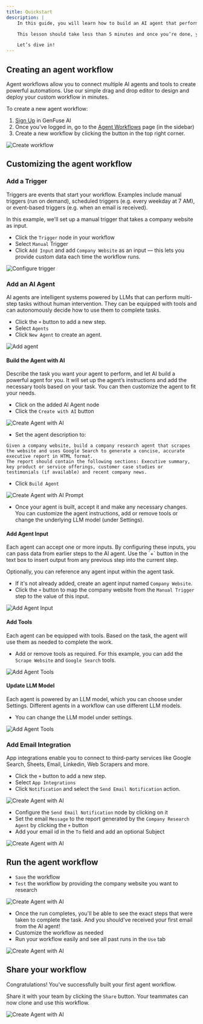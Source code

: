 ```yaml
---
title: Quickstart
description: |
    In this guide, you will learn how to build an AI agent that performs in-depth research about any company and emails you a comprehensive report.

    This lesson should take less than 5 minutes and once you’re done, you’ll have your own AI company research agent.

    Let’s dive in!
---
```


## Creating an agent workflow

<Tip>
Agent workflows allow you to connect multiple AI agents and tools to create powerful automations. 
Use our simple drag and drop editor to design and deploy your custom workflow in minutes.
</Tip>

To create a new agent workflow:

1. [Sign Up](https://genfuseai.com/sign-up) in GenFuse AI
2. Once you've logged in, go to the [Agent Workflows](https://genfuseai.com/dashboard) page (in the sidebar)
3. Create a new workflow by clicking the button in the top right corner.

<Frame>
  <img src="/images/create-workflow.png" alt="Create workflow" />
</Frame>

## Customizing the agent workflow

### Add a Trigger

<Tip>
Triggers are events that start your workflow.
Examples include manual triggers (run on demand), scheduled triggers (e.g. every weekday at 7 AM), or event-based triggers (e.g. when an email is received).
</Tip>

In this example, we'll set up a manual trigger that takes a company website as input.

- Click the `Trigger` node in your workflow
- Select `Manual` Trigger
- Click `Add Input` and add `Company Website` as an input — this lets you provide custom data each time the workflow runs.

<Frame>
  <img src="/images/configure-trigger.png" alt="Configure trigger" />
</Frame>

### Add an AI Agent

<Tip>
AI agents are intelligent systems powered by LLMs that can perform multi-step tasks without human intervention.
They can be equipped with tools and can autonomously decide how to use them to complete tasks.
</Tip>

- Click the `+` button to add a new step. 
- Select `Agents`
- Click `New Agent` to create an agent. 

<Frame>
  <img src="/images/add-agent.png" alt="Add agent" />
</Frame>


#### Build the Agent with AI

<Tip>
Describe the task you want your agent to perform, and let AI build a powerful agent for you.
It will set up the agent’s instructions and add the necessary tools based on your task. 
You can then customize the agent to fit your needs.
</Tip>

- Click on the added AI Agent node
- Click the `Create with AI` button

<Frame>
  <img src="/images/create-agent-with-ai.png" alt="Create Agent with AI" />
</Frame>

- Set the agent description to:

```Plain text
Given a company website, build a company research agent that scrapes the website and uses Google Search to generate a concise, accurate executive report in HTML format. 
The report should contain the following sections: Executive summary, key product or service offerings, customer case studies or testimonials (if available) and recent company news. 
```

- Click `Build Agent`

<Frame>
  <img src="/images/create-with-ai-prompt.png" alt="Create Agent with AI Prompt" />
</Frame>

- Once your agent is built, accept it and make any necessary changes. 
You can customize the agent instructions, add or remove tools or change the underlying LLM model (under Settings).


#### Add Agent Input

<Tip>
Each agent can accept one or more inputs. By configuring these inputs, you can pass data from earlier steps to the AI agent.
Use the `+` button in the text box to insert output from any previous step into the current step.
 
Optionally, you can reference any agent input within the agent task.
</Tip>

- If it's not already added, create an agent input named `Company Website`.
- Click the `+` button to map the company website from the `Manual Trigger` step to the value of this input.

<Frame>
  <img src="/images/add-agent-input.png" alt="Add Agent Input" />
</Frame>

#### Add Tools

<Tip>
Each agent can be equipped with tools. Based on the task, the agent will use them as needed to complete the work.
</Tip>

- Add or remove tools as required. For this example, you can add the `Scrape Website` and `Google Search` tools.

<Frame>
  <img src="/images/add-tools.png" alt="Add Agent Tools" />
</Frame>

#### Update LLM Model

<Tip>
Each agent is powered by an LLM model, which you can choose under Settings. 
Different agents in a workflow can use different LLM models.
</Tip>

- You can change the LLM model under settings. 

<Frame>
  <img src="/images/change-llm-model.png" alt="Add Agent Tools" />
</Frame>

### Add Email Integration

<Tip>
App integrations enable you to connect to third-party services like Google Search, Sheets, Email, Linkedin, Web Scrapers and more.
</Tip>


- Click the `+` button to add a new step. 
- Select `App Integrations`
- Click `Notification` and select the `Send Email Notification` action. 

<Frame>
  <img src="/images/add-email-integration.png" alt="Create Agent with AI" />
</Frame>

- Configure the `Send Email Notification` node by clicking on it
- Set the email `Message` to the report generated by the `Company Research Agent` by clicking the `+` button 
- Add your email id in the `To` field and add an optional Subject

<Frame>
  <img src="/images/configure-email-node.png" alt="Create Agent with AI" />
</Frame>

## Run the agent workflow

- `Save` the workflow
- `Test` the workflow by providing the company website you want to research

<Frame>
  <img src="/images/test-workflow.png" alt="Create Agent with AI" />
</Frame>

- Once the run completes, you'll be able to see the exact steps that were taken to complete the task. 
And you should've received your first email from the AI agent!
- Customize the workflow as needed
- Run your workflow easily and see all past runs in the `Use` tab

<Frame>
  <img src="/images/build-tab-workflow.png" alt="Create Agent with AI" />
</Frame>

## Share your workflow

Congratulations! You've successfully built your first agent workflow.

Share it with your team by clicking the `Share` button. Your teammates can now clone and use this workflow.

<Frame>
  <img src="/images/share-workflow.png" alt="Create Agent with AI" />
</Frame>